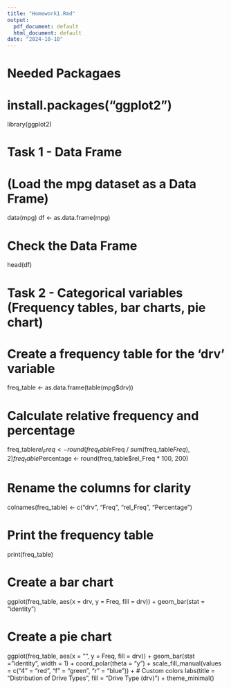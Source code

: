 ```yaml
---
title: "Homework1.Rmd"
output:
  pdf_document: default
  html_document: default
date: "2024-10-10"
---
```



# Needed Packagaes 
# install.packages("ggplot2")


library(ggplot2)


# Task 1 - Data Frame 

#   (Load the mpg dataset as a Data Frame)
data(mpg)
df <- as.data.frame(mpg)

# Check the Data Frame
head(df)




# Task 2 - Categorical variables (Frequency tables, bar charts, pie chart)

# Create a frequency table for the 'drv' variable
freq_table <- as.data.frame(table(mpg$drv))

# Calculate relative frequency and percentage
freq_table$rel_Freq <- round(freq_table$Freq / sum(freq_table$Freq), 2)
freq_table$Percentage <- round(freq_table$rel_Freq * 100, 200)

# Rename the columns for clarity
colnames(freq_table) <- c("drv", "Freq", "rel_Freq", "Percentage")

# Print the frequency table
print(freq_table)


# Create a bar chart 
ggplot(freq_table, aes(x = drv, y = Freq, fill = drv)) +
  geom_bar(stat = "identity") 
  
# Create a pie chart
ggplot(freq_table, aes(x = "", y = Freq, fill = drv)) +
  geom_bar(stat = "identity", width = 1) +
  coord_polar(theta = "y") +
  scale_fill_manual(values = c("4" = "red", "f" = "green", "r" = "blue")) +  # Custom colors
  labs(title = "Distribution of Drive Types", fill = "Drive Type (drv)") +
  theme_minimal()
 
  




